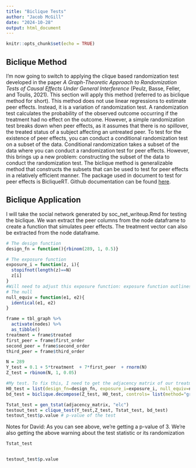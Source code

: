 ```yaml
---
title: "Biclique Tests"
author: "Jacob McGill"
date: "2024-10-28"
output: html_document
---
```


```r
knitr::opts_chunk$set(echo = TRUE)
```

## Biclique Method

I'm now going to switch to applying the clique based randomization test developed in the paper *A Graph-Theoretic Approach to Randomization Tests of Causal Effects Under General Interference* (Peulz, Basse, Feller, and Toulis, 2021). This section will apply this method (referred to as biclique method for short). This method does not use linear regressions to estimate peer effects. Instead, it is a variation of randomization test. A randomization test calculates the probability of the observed outcome occurring if the treatment had no effect on the outcome. However, a simple randomization test breaks down when peer effects, as it assumes that there is no spillover, the treated status of a subject affecting an untreated peer. To test for the existence of peer effects, you can conduct a conditional randomization test on a subset of the data. Conditional randomization takes a subset of the data where you can conduct a randomization test for peer effects. However, this brings up a new problem: constructing the subset of the data to conduct the randomization test. The biclique method is generalizable method that constructs the subsets that can be used to test for peer effects in a relatively efficient manner. The package used in document to test for peer effects is  BicliqueRT. Github documentation can be found [here](https://github.com/dpuelz/BicliqueRT).

## Biclique Application

I will take the social network generated by soc_net_writeup.Rmd for testing the biclique. We wan extract the peer columns from the node dataframe to create a function that simulates peer effects. The treatment vector can also be extracted from the node dataframe.

```r
# The design function
design_fn = function(){rbinom(289, 1, 0.5)} 

# The exposure function
exposure_i = function(z, i){
  stopifnot(length(z)==N)
  z[i]
}
#Will need to adjust this exposure function: exposure function outlines peer effects
# The null
null_equiv = function(e1, e2){
  identical(e1, e2)
}
```
```r
frame = tbl_graph %>%
  activate(nodes) %>%
  as_tibble()
treatment = frame$treated
first_peer = frame$first_order
second_peer = frame$second_order
third_peer = frame$third_order
```
```r
N = 289
Y_test = 0.1 + 5*treatment  + 7*first_peer  + rnorm(N)
Z_test = rbinom(N, 1, 0.05)
```
```r
#My test. To fix this, I need to get the adjacency matrix of our treatment.
H0_test = list(design_fn=design_fn, exposure_i=exposure_i, null_equiv=null_equiv)
bd_test = biclique.decompose(Z_test, H0_test, controls= list(method="greedy", mina=3, num_randomizations = 4e3))
```
```r
Tstat_test = gen_tstat(adjacency_matrix, "elc")
testout_test = clique_test(Y_test,Z_test, Tstat_test, bd_test)
testout_test$p.value # p-value of the test
```
Notes for David: As you can see above, we're getting a p-value of 3. We're also getting the above warning about the test statistic or its randomization
```r
Tstat_test
```
```r

```
```r
testout_test$p.value
```

